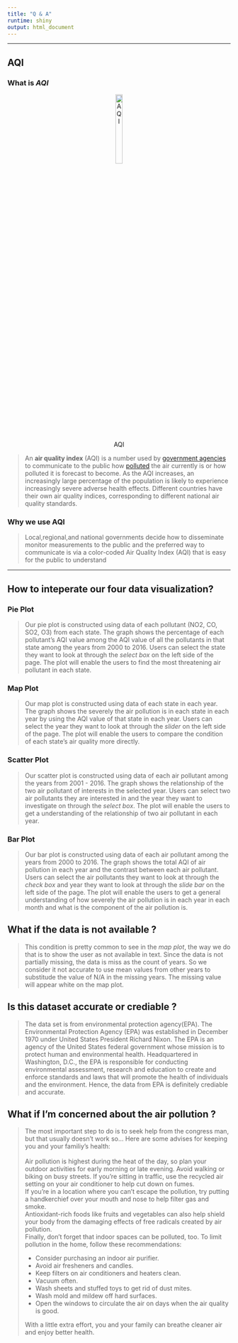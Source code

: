 ```yaml
---
title: "Q & A"
runtime: shiny
output: html_document
---
```


***

## AQI

### What is _AQI_
<center>
![AQI](https://www.airnow.gov/images/aqilogo_sm.gif){width=20%}
</center>
> An **air quality index** (AQI) is a number used by [government agencies](https://en.wikipedia.org/wiki/Government_agency) to communicate to the public how [polluted](https://en.wikipedia.org/wiki/Air_pollution) the air currently is or how polluted it is forecast to become. As the AQI increases, an increasingly large percentage of the population is likely to experience increasingly severe adverse health effects. Different countries have their own air quality indices, corresponding to different national air quality standards.

### Why we use AQI
> Local,regional,and national governments decide how to disseminate monitor measurements to the public and the preferred way to communicate is via a color-coded Air Quality Index (AQI) that is easy for the public to understand

***

## How to inteperate our four data visualization?

### Pie Plot
> Our pie plot is constructed using data of each pollutant (NO2, CO, SO2, O3) from each state. The graph shows the percentage of each pollutant's AQI value among the AQI value of all the pollutants in that state among the years from 2000 to 2016. Users can select the state they want to look at through the _select box_ on the left side of the page. The plot will enable the users to find the most threatening air pollutant in each state.

### Map Plot
> Our map plot is constructed using data of each state in each year. The graph shows the severely the air pollution is in each state in each year by using the AQI value of that state in each year. Users can select the year they want to look at through the _slider_ on the left side of the page. The plot will enable the users to compare the condition of each state's air quality more directly. 

### Scatter Plot
> Our scatter plot is constructed using data of each air pollutant among the years from 2001 - 2016. The graph shows the relationship of the two air pollutant of interests in the selected year. Users can select two air pollutants they are interested in and the year they want to investigate on through the _select box_. The plot will enable the users to get a understanding of the relationship of two air pollutant in each year. 

### Bar Plot
> Our bar plot is constructed using data of each air pollutant among the years from 2000 to 2016. The graph shows the total AQI of air pollution in each year and the contrast between each air pollutant. Users can select the air pollutants they want to look at through the _check box_ and year they want to look at through the _slide bar_ on the left side of the page. The plot will enable the users to get a general understanding of how severely the air pollution is in each year in each month and what is the component of the air pollution is.

## What if the data is not available ?
> This condition is pretty common to see in the _map plot_, the way we do that is to show the user as not available in text. Since the data is not partially missing, the data is miss as the count of years. So we consider it not accurate to use mean values from other years to substitude the value of N/A in the missing years. The missing value will appear white on the map plot. 

## Is this dataset accurate or crediable ?
> The data set is from environmental protection agency(EPA). The Environmental Protection Agency (EPA) was established in December 1970 under United States President Richard Nixon. The EPA is an agency of the United States federal government whose mission is to protect human and environmental health. Headquartered in Washington, D.C., the EPA is responsible for conducting environmental assessment, research and education to create and enforce standards and laws that will promote the health of individuals and the environment. Hence, the data from EPA is definitely crediable and accurate. 


## What if I'm concerned about the air pollution ?
>The most important step to do is to seek help from the congress man, but that usually doesn't work so...
Here are some advises for keeping you and your familiy's health:</br >
</br >
Air pollution is highest during the heat of the day, so plan your outdoor activities for early morning or late evening. Avoid walking or biking on busy streets. If you're sitting in traffic, use the recycled air setting on your air conditioner to help cut down on fumes.</br >
If you're in a location where you can't escape the pollution, try putting a handkerchief over your mouth and nose to help filter gas and smoke.</br >
Antioxidant-rich foods like fruits and vegetables can also help shield your body from the damaging effects of free radicals created by air pollution.</br >
Finally, don't forget that indoor spaces can be polluted, too. To limit pollution in the home, follow these recommendations:
<ul>
  <li>Consider purchasing an indoor air purifier.</li>
  <li>Avoid air fresheners and candles.</li>
  <li>Keep filters on air conditioners and heaters clean.</li>
  <li>Vacuum often.</li>
  <li>Wash sheets and stuffed toys to get rid of dust mites.</li>
  <li>Wash mold and mildew off hard surfaces.</li>
  <li>Open the windows to circulate the air on days when the air quality is good.</li>
</ul>
With a little extra effort, you and your family can breathe cleaner air and enjoy better health.


